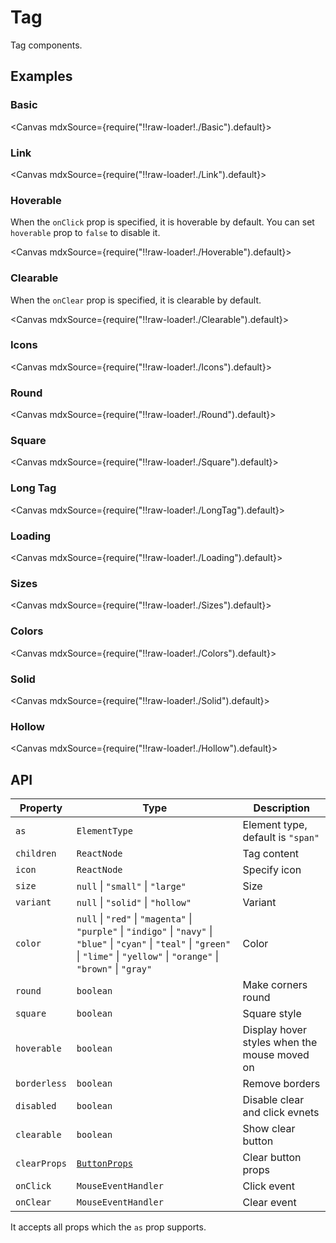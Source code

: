 
<Meta title="Views/Tag" />

# Tag

Tag components.

## Examples

### Basic

<Canvas mdxSource={require("!!raw-loader!./Basic").default}>
  <Story id="examples-tag--basic" />
</Canvas>

### Link

<Canvas mdxSource={require("!!raw-loader!./Link").default}>
  <Story id="examples-tag--link" />
</Canvas>

### Hoverable

When the `onClick` prop is specified, it is hoverable by default. You can set `hoverable` prop to `false` to disable it.

<Canvas mdxSource={require("!!raw-loader!./Hoverable").default}>
  <Story id="examples-tag--hoverable" />
</Canvas>

### Clearable

When the `onClear` prop is specified, it is clearable by default.

<Canvas mdxSource={require("!!raw-loader!./Clearable").default}>
  <Story id="examples-tag--clearable" />
</Canvas>

### Icons

<Canvas mdxSource={require("!!raw-loader!./Icons").default}>
  <Story id="examples-tag--icons" />
</Canvas>

### Round

<Canvas mdxSource={require("!!raw-loader!./Round").default}>
  <Story id="examples-tag--round" />
</Canvas>

### Square

<Canvas mdxSource={require("!!raw-loader!./Square").default}>
  <Story id="examples-tag--square" />
</Canvas>

### Long Tag

<Canvas mdxSource={require("!!raw-loader!./LongTag").default}>
  <Story id="examples-tag--long-tag" />
</Canvas>

### Loading

<Canvas mdxSource={require("!!raw-loader!./Loading").default}>
  <Story id="examples-tag--loading" />
</Canvas>

### Sizes

<Canvas mdxSource={require("!!raw-loader!./Sizes").default}>
  <Story id="examples-tag--sizes" />
</Canvas>

### Colors

<Canvas mdxSource={require("!!raw-loader!./Colors").default}>
  <Story id="examples-tag--colors" />
</Canvas>

### Solid

<Canvas mdxSource={require("!!raw-loader!./Solid").default}>
  <Story id="examples-tag--solid" />
</Canvas>

### Hollow

<Canvas mdxSource={require("!!raw-loader!./Hollow").default}>
  <Story id="examples-tag--hollow" />
</Canvas>

## API

| Property     | Type                                                                                                                                                                                       | Description                                  |
| ------------ | ------------------------------------------------------------------------------------------------------------------------------------------------------------------------------------------ | -------------------------------------------- |
| `as`         | `ElementType`                                                                                                                                                                              | Element type, default is `"span"`            |
| `children`   | `ReactNode`                                                                                                                                                                                | Tag content                                  |
| `icon`       | `ReactNode`                                                                                                                                                                                | Specify icon                                 |
| `size`       | `null` \| `"small"` \| `"large"`                                                                                                                                                           | Size                                         |
| `variant`    | `null` \| `"solid"` \| `"hollow"`                                                                                                                                                          | Variant                                      |
| `color`      | `null` \| `"red"` \| `"magenta"` \| `"purple"` \| `"indigo"` \| `"navy"` \| `"blue"` \| `"cyan"` \| `"teal"` \| `"green"` \| `"lime"` \| `"yellow"` \| `"orange"` \| `"brown"` \| `"gray"` | Color                                        |
| `round`      | `boolean`                                                                                                                                                                                  | Make corners round                           |
| `square`     | `boolean`                                                                                                                                                                                  | Square style                                 |
| `hoverable`  | `boolean`                                                                                                                                                                                  | Display hover styles when the mouse moved on |
| `borderless` | `boolean`                                                                                                                                                                                  | Remove borders                               |
| `disabled`   | `boolean`                                                                                                                                                                                  | Disable clear and click evnets               |
| `clearable`  | `boolean`                                                                                                                                                                                  | Show clear button                            |
| `clearProps` | [`ButtonProps`](?path=/story/general-button--page#api)                                                                                                                                     | Clear button props                           |
| `onClick`    | `MouseEventHandler`                                                                                                                                                                        | Click event                                  |
| `onClear`    | `MouseEventHandler`                                                                                                                                                                        | Clear event                                  |

It accepts all props which the `as` prop supports.
